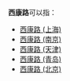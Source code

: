 '''西康路'''可以指：
* [[西康路_(上海)|西康路 (上海)]]
* [[西康路_(南京)|西康路 (南京)]]
* [[西康路_(天津)|西康路 (天津)]]
* [[西康路_(青岛)|西康路 (青岛)]]
* [[西康路_(北京)|西康路 (北京)]]
{{Disambiguation|X|Cat=三字中国路名消歧义}}